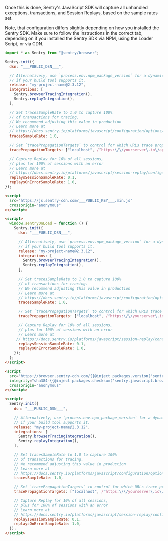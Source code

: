Once this is done, Sentry's JavaScript SDK will capture all unhandled exceptions, transactions, and Session Replays, based on the sample rates set.

Note, that configuration differs slightly depending on how you installed the Sentry SDK. Make sure to follow the instructions in the correct tab, depending on if you installed the Sentry SDK via NPM, using the Loader Script, or via CDN.

```javascript {tabTitle:npm}
import * as Sentry from "@sentry/browser";

Sentry.init({
  dsn: "___PUBLIC_DSN___",

  // Alternatively, use `process.env.npm_package_version` for a dynamic release version
  // if your build tool supports it.
  release: "my-project-name@2.3.12",
  integrations: [
    Sentry.browserTracingIntegration(),
    Sentry.replayIntegration(),
  ],

  // Set tracesSampleRate to 1.0 to capture 100%
  // of transactions for tracing.
  // We recommend adjusting this value in production
  // Learn more at
  // https://docs.sentry.io/platforms/javascript/configuration/options/#traces-sample-rate
  tracesSampleRate: 1.0,

  // Set `tracePropagationTargets` to control for which URLs trace propagation should be enabled
  tracePropagationTargets: ["localhost", /^https:\/\/yourserver\.io\/api/],

  // Capture Replay for 10% of all sessions,
  // plus for 100% of sessions with an error
  // Learn more at
  // https://docs.sentry.io/platforms/javascript/session-replay/configuration/#general-integration-configuration
  replaysSessionSampleRate: 0.1,
  replaysOnErrorSampleRate: 1.0,
});
```

```html {tabTitle: Loader}
<script
  src="https://js.sentry-cdn.com/___PUBLIC_KEY___.min.js"
  crossorigin="anonymous"
></script>

<script>
  window.sentryOnLoad = function () {
    Sentry.init({
      dsn: "___PUBLIC_DSN___",

      // Alternatively, use `process.env.npm_package_version` for a dynamic release version
      // if your build tool supports it.
      release: "my-project-name@2.3.12",
      integrations: [
        Sentry.browserTracingIntegration(),
        Sentry.replayIntegration(),
      ],

      // Set tracesSampleRate to 1.0 to capture 100%
      // of transactions for tracing.
      // We recommend adjusting this value in production
      // Learn more at
      // https://docs.sentry.io/platforms/javascript/configuration/options/#traces-sample-rate
      tracesSampleRate: 1.0,

      // Set `tracePropagationTargets` to control for which URLs trace propagation should be enabled
      tracePropagationTargets: ["localhost", /^https:\/\/yourserver\.io\/api/],

      // Capture Replay for 10% of all sessions,
      // plus for 100% of sessions with an error
      // Learn more at
     // https://docs.sentry.io/platforms/javascript/session-replay/configuration/#general-integration-configuration
      replaysSessionSampleRate: 0.1,
      replaysOnErrorSampleRate: 1.0,
    });
  };
</script>
```

```html {tabTitle: CDN}
<script
  src="https://browser.sentry-cdn.com/{{@inject packages.version('sentry.javascript.browser') }}/bundle.tracing.min.js"
  integrity="sha384-{{@inject packages.checksum('sentry.javascript.browser', 'bundle.tracing.min.js', 'sha384-base64') }}"
  crossorigin="anonymous"
></script>

<script>
  Sentry.init({
    dsn: "___PUBLIC_DSN___",

    // Alternatively, use `process.env.npm_package_version` for a dynamic release version
    // if your build tool supports it.
    release: "my-project-name@2.3.12",
    integrations: [
      Sentry.browserTracingIntegration(),
      Sentry.replayIntegration(),
    ],

    // Set tracesSampleRate to 1.0 to capture 100%
    // of transactions for tracing.
    // We recommend adjusting this value in production
    // Learn more at
    // https://docs.sentry.io/platforms/javascript/configuration/options/#traces-sample-rate
    tracesSampleRate: 1.0,

    // Set `tracePropagationTargets` to control for which URLs trace propagation should be enabled
    tracePropagationTargets: ["localhost", /^https:\/\/yourserver\.io\/api/],

    // Capture Replay for 10% of all sessions,
    // plus for 100% of sessions with an error
    // Learn more at
    // https://docs.sentry.io/platforms/javascript/session-replay/configuration/#general-integration-configuration
    replaysSessionSampleRate: 0.1,
    replaysOnErrorSampleRate: 1.0,
  });
</script>
```

